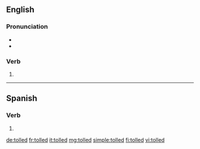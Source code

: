 ==English==

===Pronunciation===
* {{rhymes|əʊld|lang=en}}
* {{homophones|lang=en|told}}
===Verb===
{{head|en|verb form}}

# {{en-past of|toll}}

----

==Spanish==

===Verb===
{{es-verb-form|toller}}

# {{es-verb form of|ending=er|mood=imperative|sense=affirmative|pers=2|formal=no|number=plural|toller|region=Spain}}

[[de:tolled]]
[[fr:tolled]]
[[it:tolled]]
[[mg:tolled]]
[[simple:tolled]]
[[fi:tolled]]
[[vi:tolled]]